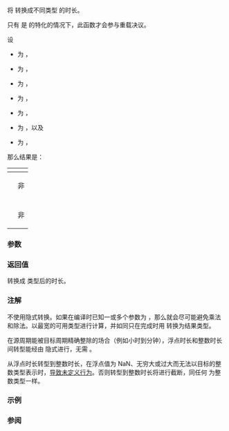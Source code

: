 {{cpp/chrono/title|duration_cast}}
{{cpp/chrono/duration/navbar}}
{{ddcl|since=c++11|header=chrono|
template&lt; class ToDuration, class Rep, class Period &gt;
constexpr ToDuration duration_cast( const std::chrono::duration&lt;Rep, Period&gt;&amp; d );
}}

将 {{lc|std::chrono::duration}} 转换成不同类型 {{tt|ToDuration}} 的时长。

只有 {{tt|ToDuration}} 是 {{lc|std::chrono::duration}} 的特化的情况下，此函数才会参与重载决议。

设
* {{tt|ToRep}} 为 {{c/core|typename ToDuration::rep}}，
* {{tt|ToPeriod}} 为 {{c/core|typename ToDuration::period}}，
* {{tt|CF}} 为 {{c/core|std::ratio_divide&lt;Period, ToPeriod&gt;}}，
* {{tt|CR}} 为 {{c/core|std::common_type&lt;Rep, ToRep, std::intmax_t&gt;::type}}，
* {{c|cr_count}} 为 {{c|static_cast&lt;CR&gt;(d.count())}}，
* {{c|cr_num}} 为 {{c|static_cast&lt;CR&gt;(CF::num)}}，以及
* {{c|cr_den}} 为 {{c|static_cast&lt;CR&gt;(CF::den)}}，
那么结果是：
{|class="wikitable"
!rowspan=2 colspan=2|
!colspan=2|{{c|CF::num}}
|-
!{{c|1}}
!非 {{c|1}}
|-
!rowspan=2|{{c|CF::den}}
!{{c|1}}
|{{c multi|ToDuration(static_cast&lt;ToRep&gt;|               (d.count()))}}
|{{c multi|ToDuration(static_cast&lt;ToRep&gt;|               (cr_count * cr_num))}}
|-
!非 {{c|1}}
|{{c multi|ToDuration(static_cast&lt;ToRep&gt;|               (cr_count / cr_den))}}
|{{c multi|ToDuration(static_cast&lt;ToRep&gt;|               (cr_count * cr_num / cr_den))}}
|}

===参数===
{{par begin}}
{{par|d|要转换的时长}}
{{par end}}

===返回值===
{{c|d}} 转换成 {{tt|ToDuration}} 类型后的时长。

===注解===
不使用隐式转换。如果在编译时已知一或多个参数为 {{c|1}}，那么就会尽可能避免乘法和除法。以最宽的可用类型进行计算，并如同只在完成时用 {{ltt|cpp/language/static_cast}} 转换为结果类型。

在源周期能被目标周期精确整除的场合（例如小时到分钟），浮点时长和整数时长间转型能经由 {{rlp|duration|{{tt|std::chrono::duration}} 构造函数}}隐式进行，无需 {{tt|duration_cast}}。

从浮点时长转型到整数时长，在浮点值为 NaN、无穷大或过大而无法以目标的整数类型表示时，[[cpp/language/implicit conversion#浮点整数转换|导致未定义行为]]。否则转型到整数时长将进行截断，同任何 {{c/core|static_cast}} 为整数类型一样。

===示例===
{{example
|此示例度量函数的执行时间。
|code=
#include &lt;chrono&gt;
#include &lt;iostream&gt;
#include &lt;ratio&gt;
#include &lt;thread&gt;

void f()
{
    std::this_thread::sleep_for(std::chrono::seconds(1));
}

int main()
{
    const auto t1 = std::chrono::high_resolution_clock::now();
    f();
    const auto t2 = std::chrono::high_resolution_clock::now();
    
    // 浮点时长：不需要 duration_cast
    const std::chrono::duration&lt;double, std::milli&gt; fp_ms = t2 - t1;
    
    // 整数时长：必须 duration_cast
    const auto int_ms = std::chrono::duration_cast&lt;std::chrono::milliseconds&gt;(t2 - t1);
    
    // 将整数时长转换为更短可整除的时间单位的整数时长：不需要 duration_cast
    const std::chrono::duration&lt;long, std::micro&gt; int_usec = int_ms;
    
    std::cout &lt;&lt; "f() 用了 " &lt;&lt; fp_ms &lt;&lt; "，或 "
              &lt;&lt; int_ms &lt;&lt; "（整毫秒），或"
              &lt;&lt; int_usec &lt;&lt; "（整微秒）\n";
}
|p=true
|output=
f() 用了 1000.14ms，或 1000ms（整毫秒），或 1000000us（整微秒）
}}

===参阅===
{{dsc begin}}
{{dsc inc|cpp/chrono/dsc duration}}
{{dsc inc|cpp/chrono/time_point/dsc time_point_cast}}
{{dsc inc|cpp/chrono/duration/dsc floor}}
{{dsc inc|cpp/chrono/duration/dsc ceil}}
{{dsc inc|cpp/chrono/duration/dsc round}}
{{dsc end}}

{{langlinks|de|en|es|fr|it|ja|pt|ru}}